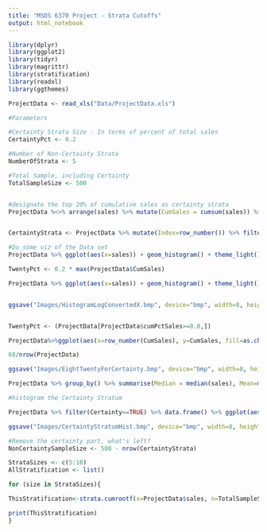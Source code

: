 ```yaml
---
title: "MSDS 6370 Project - Strata Cutoffs"
output: html_notebook
---
```


```r
library(dplyr)
library(ggplot2)
library(tidyr)
library(magrittr)
library(stratification)
library(readxl)
library(ggthemes)
```


```r
ProjectData <- read_xls("Data/ProjectData.xls")

```



```r
#Parameters

#Certainty Strata Size - In terms of percent of total sales
CertaintyPct <- 0.2

#Number of Non-Certainty Strata
NumberOfStrata <- 5

#Total Sample, including Certainty
TotalSampleSize <- 500



```


```r
#designate the top 20% of cumulative sales as certainty strata
ProjectData %<>% arrange(sales) %>% mutate(CumSales = cumsum(sales)) %>% mutate(cumPctSales = CumSales/sum(sales)) %>% mutate(Certainty=ifelse(cumPctSales>0.8, TRUE, FALSE))


CertaintyStrata <- ProjectData %>% mutate(Index=row_number()) %>% filter(Certainty==TRUE) %>% select(Index)

#Do some viz of the Data set
ProjectData %>% ggplot(aes(x=sales)) + geom_histogram() + theme_light()

TwentyPct <- 0.2 * max(ProjectData$CumSales)

ProjectData %>% ggplot(aes(x=sales)) + geom_histogram() + theme_light()  + scale_x_log10("Cumulative Sales Dollars on Log Scale", labels=scales::comma) + scale_y_continuous(labels=scales::comma, "Count of Companies") + ggtitle("Histogram of Sales By Company", "Median Sales of $62,033")


ggsave("Images/HistogramLogConvertedX.bmp", device="bmp", width=8, height=2, dpi=300)


TwentyPct <- (ProjectData[ProjectData$cumPctSales>=0.8,])

ProjectData%>%ggplot(aes(x=row_number(CumSales), y=CumSales, fill=as.character(Certainty))) + geom_bar(stat='identity') + theme_light() + scale_y_continuous("Cumulative Sales Dollars", labels=scales::dollar) + scale_x_continuous(labels=scales::comma, "Count of Companies") + ggtitle("68 Companies Comprise Final 20% of Sales", "These Companies Comprise 0.7% of Number of Companies") + scae_fill_manual(values=c("#dadada", "#ffbe00")) + theme(legend.position = "none") 

68/nrow(ProjectData)

ggsave("Images/EightTwentyForCertainty.bmp", device="bmp", width=8, height=2, dpi=300)

```

```r

ProjectData %>% group_by() %>% summarise(Median = median(sales), Mean=mean(sales), StdDev = sd(sales))

```


```r
#histogram the Certainty Stratum

ProjectData %>% filter(Certainty==TRUE) %>% data.frame() %>% ggplot(aes(x=sales)) + geom_histogram() + theme_light() + scale_x_log10("Sales Shown on Log Scale", labels=scales::dollar) + scale_y_continuous("Count of Companies") + ggtitle("Certainty Stratum Includes Largest Sales Values", "Sales ")

ggsave("Images/CertaintyStratumHist.bmp", device="bmp", width=8, height=2, dpi=300)
```


```r

#Remove the certainty part, what's left?
NonCertaintySampleSize <- 500 - nrow(CertaintyStrata)

StrataSizes <- c(5:10)
AllStratification <- list()

for (size in StrataSizes){

ThisStratification<-strata.cumrootf(x=ProjectData$sales, n=TotalSampleSize, Ls = size, certain = CertaintyStrata$Index)

print(ThisStratification)
}

```
